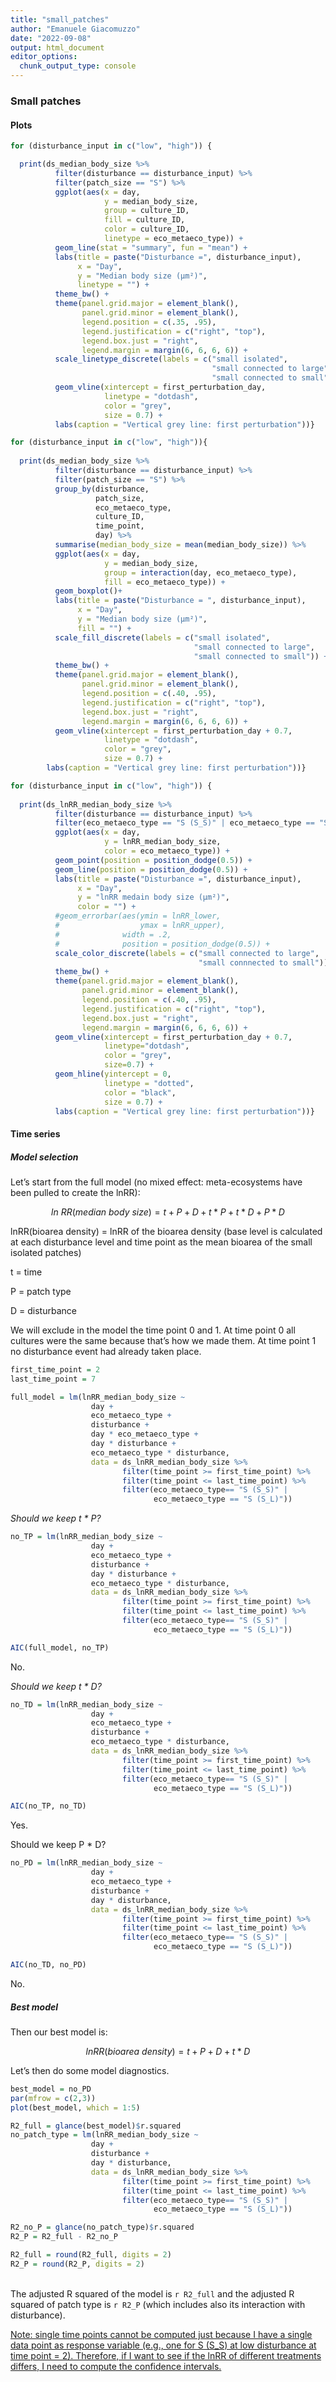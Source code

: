 ```yaml
---
title: "small_patches"
author: "Emanuele Giacomuzzo"
date: "2022-09-08"
output: html_document
editor_options: 
  chunk_output_type: console
---
```


### Small patches {.tabset .tabset-pills}

#### Plots

```r
for (disturbance_input in c("low", "high")) {

  print(ds_median_body_size %>%
          filter(disturbance == disturbance_input) %>%
          filter(patch_size == "S") %>%
          ggplot(aes(x = day,
                     y = median_body_size,
                     group = culture_ID,
                     fill = culture_ID,
                     color = culture_ID,
                     linetype = eco_metaeco_type)) +
          geom_line(stat = "summary", fun = "mean") +
          labs(title = paste("Disturbance =", disturbance_input),
               x = "Day",
               y = "Median body size (µm²)",
               linetype = "") +
          theme_bw() +
          theme(panel.grid.major = element_blank(),
                panel.grid.minor = element_blank(),
                legend.position = c(.35, .95),
                legend.justification = c("right", "top"),
                legend.box.just = "right",
                legend.margin = margin(6, 6, 6, 6)) +
          scale_linetype_discrete(labels = c("small isolated",
                                             "small connected to large",
                                             "small connected to small"))  +
          geom_vline(xintercept = first_perturbation_day,
                     linetype = "dotdash",
                     color = "grey",
                     size = 0.7) +
          labs(caption = "Vertical grey line: first perturbation"))}
```

```r
for (disturbance_input in c("low", "high")){
  
  print(ds_median_body_size %>%
          filter(disturbance == disturbance_input) %>%
          filter(patch_size == "S") %>%
          group_by(disturbance, 
                   patch_size, 
                   eco_metaeco_type, 
                   culture_ID, 
                   time_point,
                   day) %>%
          summarise(median_body_size = mean(median_body_size)) %>%
          ggplot(aes(x = day,
                     y = median_body_size,
                     group = interaction(day, eco_metaeco_type),
                     fill = eco_metaeco_type)) +
          geom_boxplot()+
          labs(title = paste("Disturbance = ", disturbance_input),
               x = "Day",
               y = "Median body size (µm²)",
               fill = "") +
          scale_fill_discrete(labels = c("small isolated", 
                                         "small connected to large",
                                         "small connected to small")) +
          theme_bw() +
          theme(panel.grid.major = element_blank(), 
                panel.grid.minor = element_blank(),
                legend.position = c(.40, .95),
                legend.justification = c("right", "top"),
                legend.box.just = "right",
                legend.margin = margin(6, 6, 6, 6)) +
          geom_vline(xintercept = first_perturbation_day + 0.7, 
                     linetype = "dotdash", 
                     color = "grey", 
                     size = 0.7) +
        labs(caption = "Vertical grey line: first perturbation"))}
```

```r
for (disturbance_input in c("low", "high")) {
  
  print(ds_lnRR_median_body_size %>%
          filter(disturbance == disturbance_input) %>%
          filter(eco_metaeco_type == "S (S_S)" | eco_metaeco_type == "S (S_L)") %>%
          ggplot(aes(x = day,
                     y = lnRR_median_body_size,
                     color = eco_metaeco_type)) +
          geom_point(position = position_dodge(0.5)) +
          geom_line(position = position_dodge(0.5)) + 
          labs(title = paste("Disturbance =", disturbance_input),
               x = "Day",
               y = "lnRR medain body size (µm²)",
               color = "") +
          #geom_errorbar(aes(ymin = lnRR_lower, 
          #                  ymax = lnRR_upper), 
          #              width = .2,
          #              position = position_dodge(0.5)) + 
          scale_color_discrete(labels = c("small connected to large", 
                                          "small connnected to small")) +
          theme_bw() +
          theme(panel.grid.major = element_blank(), 
                panel.grid.minor = element_blank(),
                legend.position = c(.40, .95),
                legend.justification = c("right", "top"),
                legend.box.just = "right",
                legend.margin = margin(6, 6, 6, 6)) +
          geom_vline(xintercept = first_perturbation_day + 0.7, 
                     linetype="dotdash", 
                     color = "grey", 
                     size=0.7) +
          geom_hline(yintercept = 0, 
                     linetype = "dotted", 
                     color = "black", 
                     size = 0.7) +
          labs(caption = "Vertical grey line: first perturbation"))}
```

#### Time series

##### Model selection

Let's start from the full model (no mixed effect: meta-ecosystems have been pulled to create the lnRR):

$$
ln \: RR (median \: body \: size) = t + P + D + t*P + t*D + P*D
$$

lnRR(bioarea density) = lnRR of the bioarea density (base level is calculated at each disturbance level and time point as the mean bioarea of the small isolated patches)

t = time

P = patch type

D = disturbance

We will exclude in the model the time point 0 and 1. At time point 0 all cultures were the same because that's how we made them. At time point 1 no disturbance event had already taken place.

```r
first_time_point = 2
last_time_point = 7
```

```r
full_model = lm(lnRR_median_body_size ~                  
                  day + 
                  eco_metaeco_type + 
                  disturbance +
                  day * eco_metaeco_type +
                  day * disturbance + 
                  eco_metaeco_type * disturbance,
                  data = ds_lnRR_median_body_size %>%
                         filter(time_point >= first_time_point) %>%
                         filter(time_point <= last_time_point) %>%
                         filter(eco_metaeco_type== "S (S_S)" | 
                                eco_metaeco_type == "S (S_L)"))
```

*Should we keep t \* P?*

```r
no_TP = lm(lnRR_median_body_size ~
                  day + 
                  eco_metaeco_type + 
                  disturbance +
                  day * disturbance + 
                  eco_metaeco_type * disturbance,
                  data = ds_lnRR_median_body_size %>%
                         filter(time_point >= first_time_point) %>%
                         filter(time_point <= last_time_point) %>%
                         filter(eco_metaeco_type== "S (S_S)" | 
                                eco_metaeco_type == "S (S_L)"))

AIC(full_model, no_TP)
```

No.

*Should we keep t \* D?*

```r
no_TD = lm(lnRR_median_body_size ~
                  day + 
                  eco_metaeco_type + 
                  disturbance +
                  eco_metaeco_type * disturbance,
                  data = ds_lnRR_median_body_size %>%
                         filter(time_point >= first_time_point) %>%
                         filter(time_point <= last_time_point) %>%
                         filter(eco_metaeco_type== "S (S_S)" | 
                                eco_metaeco_type == "S (S_L)"))

AIC(no_TP, no_TD)
```

Yes.

Should we keep P \* D?

```r
no_PD = lm(lnRR_median_body_size ~
                  day + 
                  eco_metaeco_type + 
                  disturbance +
                  day * disturbance,
                  data = ds_lnRR_median_body_size %>%
                         filter(time_point >= first_time_point) %>%
                         filter(time_point <= last_time_point) %>%
                         filter(eco_metaeco_type== "S (S_S)" | 
                                eco_metaeco_type == "S (S_L)"))

AIC(no_TD, no_PD)
```

No.

##### Best model

Then our best model is:

$$
lnRR (bioarea \: density) = t + P + D + t*D
$$

Let's then do some model diagnostics.

```r
best_model = no_PD
par(mfrow = c(2,3))
plot(best_model, which = 1:5)
```

```r
R2_full = glance(best_model)$r.squared
no_patch_type = lm(lnRR_median_body_size ~
                  day + 
                  disturbance +
                  day * disturbance,
                  data = ds_lnRR_median_body_size %>%
                         filter(time_point >= first_time_point) %>%
                         filter(time_point <= last_time_point) %>%
                         filter(eco_metaeco_type== "S (S_S)" | 
                                eco_metaeco_type == "S (S_L)"))

R2_no_P = glance(no_patch_type)$r.squared
R2_P = R2_full - R2_no_P

R2_full = round(R2_full, digits = 2)
R2_P = round(R2_P, digits = 2)
```

\
The adjusted R squared of the model is `r R2_full` and the adjusted R squared of patch type is `r R2_P` (which includes also its interaction with disturbance).

[Note: single time points cannot be computed just because I have a single data point as response variable (e.g., one for S (S_S) at low disturbance at time point = 2). Therefore, if I want to see if the lnRR of different treatments differs, I need to compute the confidence intervals.]{.underline}
